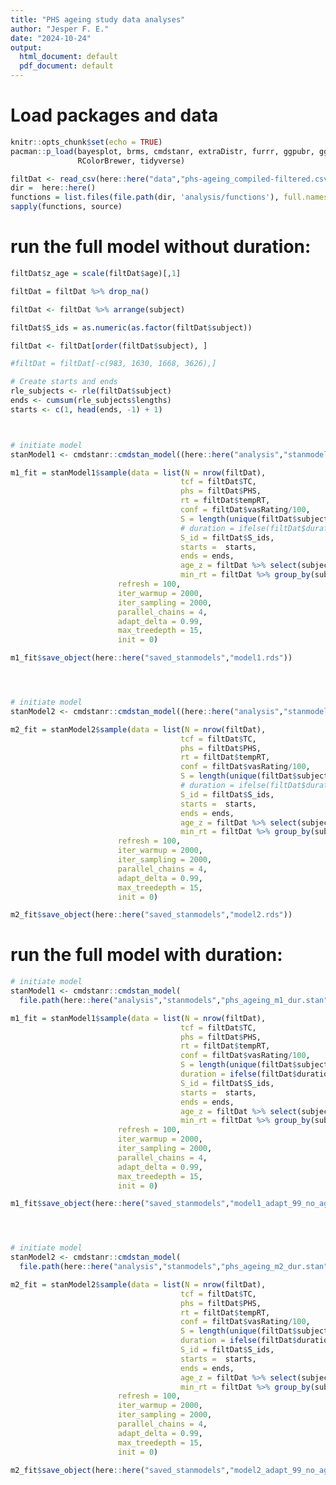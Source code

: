 ```yaml
---
title: "PHS ageing study data analyses"
author: "Jesper F. E."
date: "2024-10-24"
output:
  html_document: default
  pdf_document: default
---
```


# Load packages and data

```r
knitr::opts_chunk$set(echo = TRUE)
pacman::p_load(bayesplot, brms, cmdstanr, extraDistr, furrr, ggpubr, ggplot2, pracma, 
               RColorBrewer, tidyverse)

filtDat <- read_csv(here::here("data","phs-ageing_compiled-filtered.csv")) %>% filter(catch == 0)
dir =  here::here()
functions = list.files(file.path(dir, 'analysis/functions'), full.names = TRUE)
sapply(functions, source)

```


# run the full model without duration:

```r

filtDat$z_age = scale(filtDat$age)[,1]

filtDat = filtDat %>% drop_na()

filtDat <- filtDat %>% arrange(subject)

filtDat$S_ids = as.numeric(as.factor(filtDat$subject))

filtDat <- filtDat[order(filtDat$subject), ]

#filtDat = filtDat[-c(983, 1630, 1668, 3626),]

# Create starts and ends
rle_subjects <- rle(filtDat$subject)
ends <- cumsum(rle_subjects$lengths)
starts <- c(1, head(ends, -1) + 1)



# initiate model
stanModel1 <- cmdstanr::cmdstan_model((here::here("analysis","stanmodels","phs-ageing_m1.stan")), force_recompile = T) #initiate model

m1_fit = stanModel1$sample(data = list(N = nrow(filtDat), 
                                      tcf = filtDat$TC,
                                      phs = filtDat$PHS,
                                      rt = filtDat$tempRT,
                                      conf = filtDat$vasRating/100,
                                      S = length(unique(filtDat$subject)),
                                      # duration = ifelse(filtDat$duration > 0.5,1,0),
                                      S_id = filtDat$S_ids,
                                      starts =  starts,
                                      ends = ends,
                                      age_z = filtDat %>% select(subject,z_age) %>% distinct() %>%.$z_age,
                                      min_rt = filtDat %>% group_by(subject) %>% summarize(min_rt = min(tempRT)) %>% .$min_rt),
                        refresh = 100,
                        iter_warmup = 2000,
                        iter_sampling = 2000,
                        parallel_chains = 4,
                        adapt_delta = 0.99,
                        max_treedepth = 15,
                        init = 0)

m1_fit$save_object(here::here("saved_stanmodels","model1.rds"))




# initiate model
stanModel2 <- cmdstanr::cmdstan_model((here::here("analysis","stanmodels","phs-ageing_m2.stan")), force_recompile = T) #initiate model

m2_fit = stanModel2$sample(data = list(N = nrow(filtDat), 
                                      tcf = filtDat$TC,
                                      phs = filtDat$PHS,
                                      rt = filtDat$tempRT,
                                      conf = filtDat$vasRating/100,
                                      S = length(unique(filtDat$subject)),
                                      # duration = ifelse(filtDat$duration > 0.5,1,0),
                                      S_id = filtDat$S_ids,
                                      starts =  starts,
                                      ends = ends,
                                      age_z = filtDat %>% select(subject,z_age) %>% distinct() %>%.$z_age,
                                      min_rt = filtDat %>% group_by(subject) %>% summarize(min_rt = min(tempRT)) %>% .$min_rt),
                        refresh = 100,
                        iter_warmup = 2000,
                        iter_sampling = 2000,
                        parallel_chains = 4,
                        adapt_delta = 0.99,
                        max_treedepth = 15,
                        init = 0)

m2_fit$save_object(here::here("saved_stanmodels","model2.rds"))


```


# run the full model with duration:

```r


# initiate model
stanModel1 <- cmdstanr::cmdstan_model(
  file.path(here::here("analysis","stanmodels","phs_ageing_m1_dur.stan")), force_recompile = T) #initiate model

m1_fit = stanModel1$sample(data = list(N = nrow(filtDat), 
                                      tcf = filtDat$TC,
                                      phs = filtDat$PHS,
                                      rt = filtDat$tempRT,
                                      conf = filtDat$vasRating/100,
                                      S = length(unique(filtDat$subject)),
                                      duration = ifelse(filtDat$duration > 0.5,1,0),
                                      S_id = filtDat$S_ids,
                                      starts =  starts,
                                      ends = ends,
                                      age_z = filtDat %>% select(subject,z_age) %>% distinct() %>%.$z_age,
                                      min_rt = filtDat %>% group_by(subject) %>% summarize(min_rt = min(tempRT)) %>% .$min_rt),
                        refresh = 100,
                        iter_warmup = 2000,
                        iter_sampling = 2000,
                        parallel_chains = 4,
                        adapt_delta = 0.99,
                        max_treedepth = 15,
                        init = 0)

m1_fit$save_object(here::here("saved_stanmodels","model1_adapt_99_no_ageslope_all_duration.rds"))




# initiate model
stanModel2 <- cmdstanr::cmdstan_model(
  file.path(here::here("analysis","stanmodels","phs_ageing_m2_dur.stan")), force_recompile = T) #initiate model

m2_fit = stanModel2$sample(data = list(N = nrow(filtDat), 
                                      tcf = filtDat$TC,
                                      phs = filtDat$PHS,
                                      rt = filtDat$tempRT,
                                      conf = filtDat$vasRating/100,
                                      S = length(unique(filtDat$subject)),
                                      duration = ifelse(filtDat$duration > 0.5,1,0),
                                      S_id = filtDat$S_ids,
                                      starts =  starts,
                                      ends = ends,
                                      age_z = filtDat %>% select(subject,z_age) %>% distinct() %>%.$z_age,
                                      min_rt = filtDat %>% group_by(subject) %>% summarize(min_rt = min(tempRT)) %>% .$min_rt),
                        refresh = 100,
                        iter_warmup = 2000,
                        iter_sampling = 2000,
                        parallel_chains = 4,
                        adapt_delta = 0.99,
                        max_treedepth = 15,
                        init = 0)

m2_fit$save_object(here::here("saved_stanmodels","model2_adapt_99_no_ageslope_all_duration.rds"))


```
